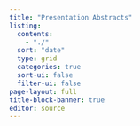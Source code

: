 ```yaml
---
title: "Presentation Abstracts"
listing:
  contents:
    - "./"
  sort: "date"
  type: grid
  categories: true
  sort-ui: false
  filter-ui: false
page-layout: full
title-block-banner: true
editor: source
---
```

